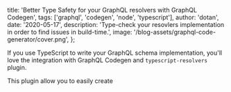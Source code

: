 
  title: 'Better Type Safety for your GraphQL resolvers with GraphQL Codegen',
  tags: ['graphql', 'codegen', 'node', 'typescript'],
  author: 'dotan',
  date: '2020-05-17',
  description:
    'Type-check your resovlers implementation in order to find issues in build-time.',
  image: '/blog-assets/graphql-code-generator/cover.png',
};


If you use TypeScript to write your GraphQL schema implementation, you'll love the integration with GraphQL Codegen and `typescript-resolvers` plugin.

This plugin allow you to easily create

##
